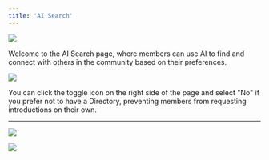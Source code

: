 ```yaml
---
title: 'AI Search'
---
```

![](/images/AI-Search.png)

Welcome to the AI Search page, where members can use AI to find and connect with others in the community based on their preferences.

![](/images/AI-Search-Toggle.png)

<Note>
You can click the toggle icon on the right side of the page and select "No" if you prefer not to have a Directory, preventing members from requesting introductions on their own.
</Note>

---
![](/images/AI-Search-Query.png)

![](/images/AI-Search-Query1.png)